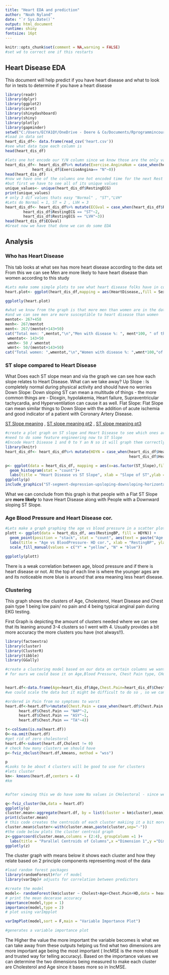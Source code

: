 ---
title: "Heart EDA and prediction"
author: "Noah Nyland"
date: "`r Sys.Date()`"
output: html_document
runtime: shiny
fontsize: 16pt
---

```{r setup, include=FALSE,}
knitr::opts_chunk$set(comment = NA,warning = FALSE)
#set wd to correct one if this restarts 
```
## Heart Disease EDA {.header}
This document will help predict if you have heart disease and what to look for in tests to determine if you have a heart disease 
```{r load everyhting needed, include=FALSE,echo=FALSE}
library(readr)
library(dplyr)
library(ggplot2)
library(caret)
library(shinydashboard)
library(shiny)
library(plotly)
library(gapminder)
setwd("C:/Users/ECYA1QY/OneDrive - Deere & Co/Documents/Rprogrammincourse2")
#load in data set  
heart_dis_df<- data.frame(read_csv('heart.csv'))
#see what data type each column is 
head(heart_dis_df)


```

```{r feature engineering changing data, echo=FALSE,include=FALSE}
#lets one hot encode our Y/N column since we know those are the only values in that column , 1 = Y, 0 = N
heart_dis_df<- heart_dis_df%>% mutate(Exercise.AnginaNum = case_when(heart_dis_df$ExerciseAngina == "Y"~1,
            heart_dis_df$ExerciseAngina== "N"~0))
head(heart_dis_df)
#now we have one of the columns one hot encoded time for the next Rest ECG 
#but first we have to see all of its unique values 
unique_values<- unique(heart_dis_df$RestingECG)
print(unique_values)
# only 3 dif values thats easy "Normal" , "ST","LVH" 
#Lets do Normal = 1, ST = 2 , LVH = 3 
heart_dis_df<- heart_dis_df%>% mutate(ECGval = case_when(heart_dis_df$RestingECG == "Normal"~1, 
        heart_dis_df$RestingECG == "ST"~2,
        heart_dis_df$RestingECG == "LVH"~3))
head(heart_dis_df$ECGval)
#Great now we have that done we can do some EDA 
```

## Analysis {.tabset}
### Who has Heart Disease 
 This tab looks at what sex has more heart disease according to the data set 
From this we can see Men are more likely to have heart disease than women according to this study
```{r what do ppl with heart disease have?, echo=FALSE}

#Lets make some simple plots to see what heart disease folks have in common 
heart.plot<- ggplot(heart_dis_df,mapping = aes(HeartDisease,,fill = Sex))+geom_histogram(bins = 39) 

ggplotly(heart.plot)

#what we know from the graph is that more men than women are in the data sets 
#and we can see men are more susceptible to heart disease than women 
mentot<- 267+458 
menh<- 267/mentot
ment<- 267/(mentot+143+50)
cat("Total men: ",mentot,"\n","Men with disease %: ", ment*100, " of the total dataset","\n","% Of Men with HD in men only",menh*100,"\n")
 wmentot<- 143+50 
 wmnh<- 50 / wmentot
 wmnt<- 50/(mentot+143+50) 
cat("Total women: ",wmentot,"\n","Women with disease %: ",wmnt*100,"of the total dataset","\n","% of women with HD in women only", wmnh* 100)

```


### ST slope compared to Heart Disease 
 What Does each ST slope mean and via the graph we can see how each slope relates to Heart Disease. 
 What can we take away? 
 Up Slope : Is completely normal during physical activity and should have no worries 
 Down Slope: Down sloping ST can mean a multitude of things - the more common things are - Dioxgin, hypolakemia, Heart failure, Supraventricular tachycardia, and Hyperventilation can cause it as well. 
 Flat Slope: Flat Slope can mean similar things to Down Slope with the addition of acute ischemia and good indicator of a patient with Coronary Artery Disease. 
 
 [ST Slope meaning](https://ecgwaves.com/topic/ecg-st-segment-depression-ischemia-infarction-differential-diagnoses/) ,
 [ST slope meaning pt2](https://litfl.com/st-segment-ecg-library/) ,
 [ST slope meaning pt3](https://drsvenkatesan.com/2009/09/04/what-is-upsloping-st-depression-how-do-you-measure-it-what-is-the-clinical-significance/)
 
```{r Heart disease Based on ST values , echo=FALSE,fig.cap="This picture will help understand ST slopes and significance",out.width='75%',out.height='75%',message=FALSE}
#create a plot graph on ST slope and Heart Disease to see which ones are more closely linked to heart disease 
#need to do some feature engineering now to ST Slope 
#Encode Heart Disease 1 and 0 to Y an N so it will graph them correctly 
library(knitr)
heart_dis_df<- heart_dis_df%>% mutate(HDYN = case_when(heart_dis_df$HeartDisease == 1 ~'Y',
                                                       heart_dis_df$HeartDisease == 0 ~'N'))

p<- ggplot(data = heart_dis_df, mapping = aes(x=as.factor(ST_Slope),fill = HDYN))+
  geom_histogram(stat = "count")+
  labs(title = "Heart Disease vs ST Slope", xlab = "Slope of ST",ylab = "Count of People with HD")
ggplotly(p)
include_graphics("ST-segment-depression-upsloping-downsloping-horizontal.png")
```

What we can conclude from this graph is that people with a Flat ST Slope are **more likely** to have Heart Disease along with People with a Downward sloping ST Slope.


### Age Blood Pressure and Heart Disease cor. 
```{r Age vs Blood Pressure vs Heart Disease,echo=FALSE,message=FALSE}
#Lets make a graph graphing the age vs blood pressure in a scatter plot and have them be filled in by Heart Disease Y or N 
plott <- ggplot(data = heart_dis_df, aes(RestingBP, fill = HDYN)) +
  geom_point(position = "stack", stat = "count", aes(text = paste("Age: ", Age, "<br>Resting BP: ", RestingBP)), size = 2.5) +
  labs(title = "Age vs BloodPressure- HD cor.", xlab = "RestingBP", ylab = "Count") +
  scale_fill_manual(values = c("Y" = "yellow", "N" = "blue"))

ggplotly(plott)

```

There is a weak correlation between age, blood pressure and if there is heart disease or not. At the top of each line is where the younger ages are and its noticeable more blue is around that area meaning less heart disease. 


### Clustering 
This graph shows the clusters of Age, Cholesterol, Heart Disease and Chest pain type 1 being low pain/ no pain and 4 being typical anginal pain during EKG testing. 


First Graph is depicting the amount of clusters needed where we can see that its leaning around 3-4 clusters so I went with 4. Usually provides a bit more accuracy the more clusters you have (not always!!).

```{r Cluster Groups , echo=FALSE,message=FALSE}
library(factoextra)
library(cluster)
library(ClusterR)
library(tibble)
library(GGally)

#create a clustering model based on our data on certain columns we want clustered 
# for ours we could base it on Age,Blood Pressure, Chest Pain type, CHolestorol and Heart Disease Y/N 


heart.df<-data.frame(Age=heart_dis_df$Age,Chest.Pain=heart_dis_df$ChestPainType,Cholest=heart_dis_df$Cholesterol,HD=heart_dis_df$HeartDisease)
#we could scale the data but it might be difficult to do so , so we can go with what we have and see how it plays out we probably should encode chest pain type as clusters arent fans of words 

#ordered in Pain from no symptoms to worst 
heart.df<-heart.df%>%mutate(Chest.Pain = case_when(heart.df$Chest.Pain == "ATA"~3,
      heart.df$Chest.Pain == "NAP"~2,
      heart.df$Chest.Pain == "ASY"~1,
      heart.df$Chest.Pain == "TA"~4))

t<-colSums(is.na(heart.df))
O<-na.omit(heart.df)
#get rid of zero cholestorol 
heart.df<-subset(heart.df,Cholest != 0)
# check how many clusters we should have 
p<-fviz_nbclust(heart.df,kmeans, method = "wss")

p
#Looks to be about 4 clusters will be good to use for clusters 
#lets cluster 
km<- kmeans(heart.df,centers = 4)
#km


#after viewing this we do have some Na values in CHolestoral - since we have such a big sample size we can omit the NA rows so we can get more accurate prediction - im going to add the code up top for omitting NA - it doesnt show any NA but we know people cant have a "0" cholestorol 

q<-fviz_cluster(km,data = heart.df)
ggplotly(q)
cluster.mean<-aggregate(heart.df, by = list(cluster = km$cluster),mean)
print(cluster.mean)
# this code creates the centroids of each cluster makiing it a bit more visualy appealing 
cluster.mean$cluster<-with(cluster.mean,paste(cluster,sep="-"))
#the code below plots the cluster centroid graph 
z<-ggparcoord(cluster.mean,columns = (2:4), groupColumn =1 )+
  labs(title = "Parallel Centroids of Columns",x ="Dimension 1",y ="Dimension 2")
ggplotly(z)
```
The cluster graph with means below it shows each cluster and how they relate based on 2 principle components representing most of the data 

```{r pcs using rtf, echo=FALSE,message=FALSE}
#load random forest packages 
library(randomForest)#for rf model 
library(varImp)# adjusts for correlation between predictors 

#create the model
model<- randomForest(km$cluster ~ Cholest+Age+Chest.Pain+HD,data = heart.df,ntree = 700,importance = TRUE)
# print the mean decerase accuracy 
importance(model,type = 1)
importance(model,type = 2)
# plot using varImpplot 

varImpPlot(model,sort = F,main = "Variable Importance Plot")

#generates a variable importance plot 
```
The Higher the value the more important the variable becomes is what we can take away from these outputs helping us find what two dimensions are more important age being the most important ( IncMSE is the more robust and trusted way for telling accuracy). Based on the importance values we can determine the two dimensions being measured to make each cluster are Cholesterol and Age since it bases more so in IncMSE. 





